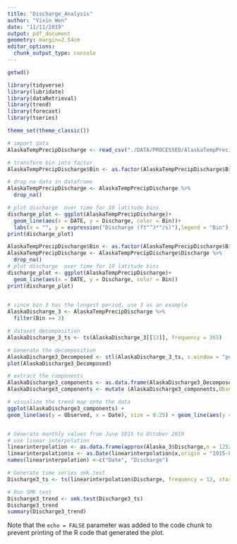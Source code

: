 ```yaml
---
title: "Discharge_Analysis"
author: "Yixin Wen"
date: "11/11/2019"
output: pdf_document
geometry: margin=2.54cm
editor_options: 
  chunk_output_type: console
---
```


```r
getwd()

library(tidyverse)
library(lubridate)
library(dataRetrieval)
library(trend)
library(forecast)
library(tseries)

theme_set(theme_classic())
```


```r
# import data
AlaskaTempPrecipDischarge <- read_csv("./DATA/PROCESSED/AlaskaTempPrecipDischarge.csv")

# transform bin into factor
AlaskaTempPrecipDischarge$Bin <- as.factor(AlaskaTempPrecipDischarge$Bin)

# drop na data in dataframe
AlaskaTempPrecipDischarge <- AlaskaTempPrecipDischarge %>%
  drop_na()

# plot discharge  over time for 10 latitude bins
discharge_plot <- ggplot(AlaskaTempPrecipDischarge)+
  geom_line(aes(x = DATE, y = Discharge, color = Bin))+
  labs(x = "", y = expression("Discharge (ft"^3*"/s)"),legend = "Bin")
print(discharge_plot)
```
```r
AlaskaTempPrecipDischarge$Bin <- as.factor(AlaskaTempPrecipDischarge$Bin)
AlaskaTempPrecipDischarge <- AlaskaTempPrecipDischarge$Discharge %>%
  drop_na()
# plot discharge  over time for 10 latitude bins
discharge_plot <- ggplot(AlaskaTempPrecipDischarge)+
  geom_line(aes(x = DATE, y = Discharge, color = Bin))
print(discharge_plot)
  
```

```r
# since bin 3 has the longest period, use 3 as an example
AlaskaDischarge_3 <- AlaskaTempPrecipDischarge %>%
  filter(Bin == 3)

# dataset decomposition
AlaskaDischarge_3_ts <- ts(AlaskaDischarge_3[[13]], frequency = 365)

# Generate the decomposition
AlaskaDischarge3_Decomposed <- stl(AlaskaDischarge_3_ts, s.window = "periodic")
plot(AlaskaDischarge3_Decomposed)
```
```r
# extract the components 
AlaskaDischarge3_components <- as.data.frame(AlaskaDischarge3_Decomposed$time.series)
AlaskaDischarge3_components <- mutate (AlaskaDischarge3_components,Observed = AlaskaDischarge_3$Discharge, Date = AlaskaDischarge_3$DATE)

# visualize the trend map onto the data
ggplot(AlaskaDischarge3_components) +
geom_line(aes(y = Observed, x = Date), size = 0.25) + geom_line(aes(y = trend, x = Date), color = "#c13d75ff") + geom_hline(yintercept = 0, lty = 2) + ylab(expression("Discharge (ft"^3*"/s)"))



```

```r
# Generate monthly values from June 1915 to October 2019
# use linear interpolation
linearinterpolation <- as.data.frame(approx(Alaska_3$Discharge,n = 1252, method = "linear"))# don't know why the data ends at 2004, it should be in 2019/10
linearinterpolation$x <- as.Date(linearinterpolation$x,origin = "1915-06-01")
names(linearinterpolation) <-c("Date", "Discharge")

# Generate time series smk.test
Discharge3_ts <- ts(linearinterpolation$Discharge, frequency = 12, start = c(1915,6,1), end = c(2004, 9, 14)) 

# Run SMK test
Discharge3_trend <- smk.test(Discharge3_ts)
Discharge3_trend
summary(Discharge3_trend)

```


Note that the `echo = FALSE` parameter was added to the code chunk to prevent printing of the R code that generated the plot.
